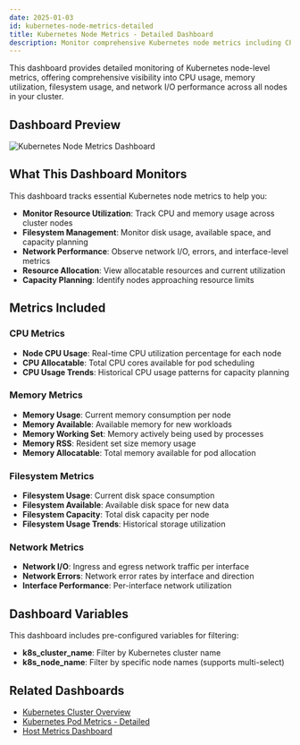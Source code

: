 ```yaml
---
date: 2025-01-03
id: kubernetes-node-metrics-detailed
title: Kubernetes Node Metrics - Detailed Dashboard
description: Monitor comprehensive Kubernetes node metrics including CPU, memory, filesystem, and network performance across your cluster nodes.
---
```


This dashboard provides detailed monitoring of Kubernetes node-level metrics, offering comprehensive visibility into CPU usage, memory utilization, filesystem usage, and network I/O performance across all nodes in your cluster.

## Dashboard Preview

![Kubernetes Node Metrics Dashboard](/img/docs/dashboards/kubernetes-node-metrics-detailed.png)

<div className="flex justify-center">
  <DashboardActions 
    dashboardJsonUrl="https://raw.githubusercontent.com/SigNoz/dashboards/refs/heads/main/k8s-infra-metrics/kubernetes-node-metrics-detailed.json"
    dashboardName="Kubernetes Node Metrics Detailed"
  />
</div>

## What This Dashboard Monitors

This dashboard tracks essential Kubernetes node metrics to help you:

- **Monitor Resource Utilization**: Track CPU and memory usage across cluster nodes
- **Filesystem Management**: Monitor disk usage, available space, and capacity planning
- **Network Performance**: Observe network I/O, errors, and interface-level metrics
- **Resource Allocation**: View allocatable resources and current utilization
- **Capacity Planning**: Identify nodes approaching resource limits

## Metrics Included

### CPU Metrics
- **Node CPU Usage**: Real-time CPU utilization percentage for each node
- **CPU Allocatable**: Total CPU cores available for pod scheduling
- **CPU Usage Trends**: Historical CPU usage patterns for capacity planning

### Memory Metrics
- **Memory Usage**: Current memory consumption per node
- **Memory Available**: Available memory for new workloads
- **Memory Working Set**: Memory actively being used by processes
- **Memory RSS**: Resident set size memory usage
- **Memory Allocatable**: Total memory available for pod allocation

### Filesystem Metrics
- **Filesystem Usage**: Current disk space consumption
- **Filesystem Available**: Available disk space for new data
- **Filesystem Capacity**: Total disk capacity per node
- **Filesystem Usage Trends**: Historical storage utilization

### Network Metrics
- **Network I/O**: Ingress and egress network traffic per interface
- **Network Errors**: Network error rates by interface and direction
- **Interface Performance**: Per-interface network utilization

## Dashboard Variables

This dashboard includes pre-configured variables for filtering:

- **k8s_cluster_name**: Filter by Kubernetes cluster name
- **k8s_node_name**: Filter by specific node names (supports multi-select)

## Related Dashboards

- [Kubernetes Cluster Overview](/docs/dashboards/dashboard-templates/kubernetes-cluster-overview)
- [Kubernetes Pod Metrics - Detailed](/docs/dashboards/dashboard-templates/kubernetes-pod-metrics-detailed)
- [Host Metrics Dashboard](/docs/dashboards/dashboard-templates/host-metrics)